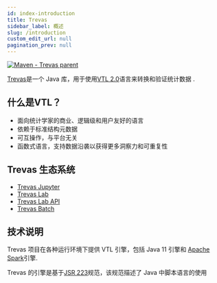 ```yaml
---
id: index-introduction
title: Trevas
sidebar_label: 概述
slug: /introduction
custom_edit_url: null
pagination_prev: null
---
```



[![Maven - Trevas parent](https://maven-badges.herokuapp.com/maven-central/fr.insee.trevas/trevas-parent/badge.svg)](https://maven-badges.herokuapp.com/maven-central/fr.insee.trevas/trevas-parent)

[Trevas](https://github.com/InseeFr/Trevas)是一个 Java 库，用于使用[VTL 2.0](https://sdmx.org/?page_id=5096)语言来转换和验证统计数据 .

## 什么是VTL？

- 面向统计学家的商业、逻辑级和用户友好的语言
- 依赖于标准结构元数据
- 可互操作，与平台无关
- 函数式语言，支持数据沿袭以获得更多洞察力和可重复性

## Trevas 生态系统

<div style={{ textAlign: 'center' }}>
	<ThemedImage
		alt="Docusaurus themed image"
		sources={{
			light: useBaseUrl('/img/trevas-ecosystem-light.svg'),
			dark: useBaseUrl('/img/trevas-ecosystem-dark.svg'),
		}}
	/>
</div>

- [Trevas Jupyter](https://github.com/InseeFrLab/Trevas-Jupyter)
- [Trevas Lab](https://github.com/InseeFrLab/Trevas-Lab-UI)
- [Trevas Lab API](https://github.com/InseeFrLab/Trevas-Lab)
- [Trevas Batch](https://github.com/Making-Sense-Info/Trevas-Batch)

## 技术说明

Trevas 项目在各种运行环境下提供 VTL 引擎，包括 Java 11 引擎和 [Apache Spark](https://spark.apache.org/)引擎.

Trevas 的引擎是基于[JSR 223](https://jcp.org/en/jsr/detail?id=223)规范，该规范描述了 Java 中脚本语言的使用
